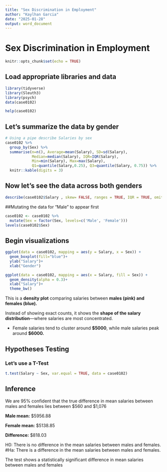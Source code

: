 ```yaml
---
title: "Sex Discrimination in Employment"
author: "Kaylhan Garcia"
date: "2025-01-28"
output: word_document
---
```


# **Sex Discrimination in Employment**

```r
knitr::opts_chunk$set(echo = TRUE)
```

## Load appropriate libraries and data

```r
library(tidyverse)
library(Sleuth3)
library(psych)
data(case0102)

help(case0102)
```

## Let's summarize the data by gender

```r
# Using a pipe describe Salaries by sex
case0102 %>%
  group_by(Sex) %>%
  summarise(n=n(), Average=mean(Salary), SD=sd(Salary),
            Median=median(Salary), IQR=IQR(Salary),
            Min=min(Salary), Max=max(Salary),
            Q1=quantile(Salary,0.25), Q3=quantile(Salary, 0.75)) %>%
  knitr::kable(digits = 3)

```

## Now let's see the data across both genders

```r
describe(case0102$Salary , skew= FALSE, ranges = TRUE, IQR = TRUE, omit = TRUE)

```

##Mutating the data for "Male" to appear first

```r
case0102 <- case0102 %>%
  mutate(Sex = factor(Sex, levels=c('Male', 'Female')))
levels(case0102$Sex)
```

## Begin visualizations

```r

ggplot(data = case0102, mapping = aes(y = Salary, x = Sex)) +
  geom_boxplot(fill="blue")+
  ylab("Salary")+
  xlab("Gender")
```

```r
ggplot(data = case0102, mapping = aes(x = Salary, fill = Sex)) +
  geom_density(alpha = 0.3)+
  xlab("Salary")+
  theme_bw()
```

This is a **density plot** comparing salaries between **males (pink) and females (blue).**

Instead of showing exact counts, it shows the **shape of the salary distribution**—where salaries are most concentrated.

-   Female salaries tend to cluster around **\$5000**, while male salaries peak around **\$6000.**

## Hypotheses Testing

### Let's use a T-Test

```r
t.test(Salary ~ Sex, var.equal = TRUE, data = case0102)
```

## Inference

We are 95% confident that the true difference in mean salaries between males and females lies between \$560 and \$1,076

**Male mean:** \$5956.88

**Female mean:** \$5138.85

**Difference:** \$818.03

H0: There is no difference in the mean salaries between males and females. #Ha: There is a difference in the mean salaries between males and females.

The test shows a statistically significant difference in mean salaries between males and females


